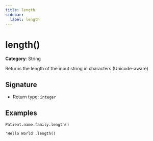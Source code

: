 ```yaml
---
title: length
sidebar:
  label: length
---
```


# length()

**Category**: String

Returns the length of the input string in characters (Unicode-aware)

## Signature

- Return type: `integer`

## Examples

```fhirpath
Patient.name.family.length()
```

```fhirpath
'Hello World'.length()
```

